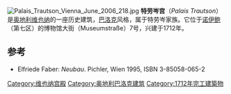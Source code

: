 [[Image:Palais_Trautson_Vienna_June_2006_218.jpg|thumb]]
'''特劳岑宫'''（''Palais Trautson''）是[[奥地利|奥地利]][[维也纳|维也纳]]的一座历史建筑，[[巴洛克|巴洛克]]风格，属于特劳岑家族。它位于[[诺伊鲍|诺伊鲍]]（第七区）的博物馆大街（Museumstraße）7号，兴建于1712年。

==参考==
*Elfriede Faber: ''Neubau''. Pichler, Wien 1995, ISBN 3-85058-065-2
{{coord|48|12|21|N|16|21|19|E|region:AT-9_type:landmark|display=title}}

[[Category:维也纳宫殿|Category:维也纳宫殿]]
[[Category:奥地利巴洛克建筑|Category:奥地利巴洛克建筑]]
[[Category:1712年完工建築物|Category:1712年完工建築物]]